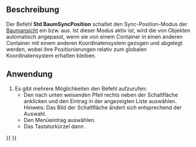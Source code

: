 <languages/>

{{Docnav/de
|[[Std_TreeSyncSelection/de|BaumSyncAuswahl]]
|[[Std_TreePreSelection/de|BaumVorauswahl]]
|[[Std_View_Menu/de|Std Menü Ansicht]]
|IconL=Std_TreeSyncSelection.svg
|IconR=Std_TreePreSelection.svg
|IconC=Freecad.svg
}}

{{GuiCommand/de
|Name=Std TreeSyncPlacement
|Name/de=Std BaumSyncPosition
|MenuLocation=Ansicht → Baumansicht-Aktionen → Sync-Platzierung
|Workbenches=Alle
|Shortcut={{KEY|T}} {{KEY|3}}
|Version=0.19
}}

<span id="Description"></span>
==Beschreibung==

Der Befehl '''Std BaumSyncPosition''' schaltet den Sync-Position-Modus der [[Tree_view/de|Baumansicht]] ein bzw. aus. Ist dieser Modus aktiv ist, wird die {{PropertyData/de|Placement}} von Objekten automatisch angepasst, wenn sie von einem Container in einen anderen Container mit einem anderen Koordinatensystem gezogen und abgelegt werden, wobei ihre Positionierungen relativ zum globalen Koordinatensystem erhalten bleiben.

<span id="Usage"></span>
==Anwendung==

# Es gibt mehrere Möglichkeiten den Befehl aufzurufen:
#* Den nach unten weisenden Pfeil rechts neben der Schaltfläche {{Button|[[Image:Std_TreeSyncView.svg|16px]]}}  anklicken und den Eintrag {{MenuCommand|Sync-Platzierung}} in der angezeigten Liste auswählen. Hinweis: Das Bild der Schaltfläche ändert sich entsprechend der Auswahl.
#* Den Menüeintrag {{MenuCommand|Ansicht → Baumansicht-Aktionen → Sync-Platzierung}} auswählen.
#* Das Tastaturkürzel {{KEY|T}} dann {{KEY|3}}.


{{Docnav/de
|[[Std_TreeSyncSelection/de|BaumSyncAuswahl]]
|[[Std_TreePreSelection/de|BaumVorauswahl]]
|[[Std_View_Menu/de|Std Menü Ansicht]]
|IconL=Std_TreeSyncSelection.svg
|IconR=Std_TreePreSelection.svg
|IconC=Freecad.svg
}}

{{Std_Base_navi{{#translation:}}}}
{{Userdocnavi{{#translation:}}}}